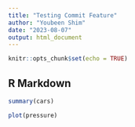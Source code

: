 ```yaml
---
title: "Testing Commit Feature"
author: "Youbeen Shim"
date: "2023-08-07"
output: html_document
---
```


```r
knitr::opts_chunk$set(echo = TRUE)
```

## R Markdown

```r
summary(cars)
```


```r
plot(pressure)
```

